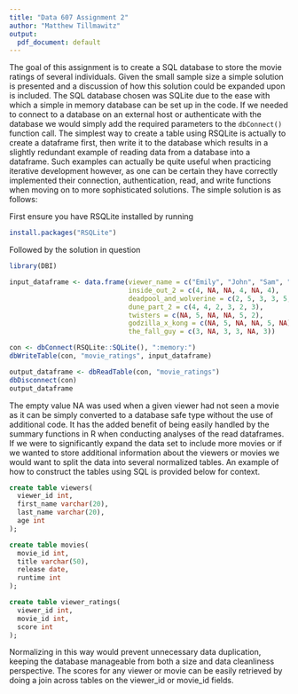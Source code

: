 ```yaml
---
title: "Data 607 Assignment 2"
author: "Matthew Tillmawitz"
output:
  pdf_document: default
---
```


The goal of this assignment is to create a SQL database to store the movie ratings of several individuals. Given the small sample size a simple solution is presented and a discussion of how this solution could be expanded upon is included. The SQL database chosen was SQLite due to the ease with which a simple in memory database can be set up in the code. If we needed to connect to a database on an external host or authenticate with the database we would simply add the required parameters to the `dbConnect()` function call. The simplest way to create a table using RSQLite is actually to create a dataframe first, then write it to the database which results in a slightly redundant example of reading data from a database into a dataframe. Such examples can actually be quite useful when practicing iterative development however, as one can be certain they have correctly implemented their connection, authentication, read, and write functions when moving on to more sophisticated solutions. The simple solution is as follows:

First ensure you have RSQLite installed by running
```r
install.packages("RSQLite")
```

Followed by the solution in question

```r
library(DBI)

input_dataframe <- data.frame(viewer_name = c("Emily", "John", "Sam", "Roshni", "Mike", "Justin"),
                              inside_out_2 = c(4, NA, NA, 4, NA, 4),
                              deadpool_and_wolverine = c(2, 5, 3, 3, 5, 5),
                              dune_part_2 = c(4, 4, 2, 3, 2, 3),
                              twisters = c(NA, 5, NA, NA, 5, 2),
                              godzilla_x_kong = c(NA, 5, NA, NA, 5, NA),
                              the_fall_guy = c(3, NA, 3, 3, NA, 3))

con <- dbConnect(RSQLite::SQLite(), ":memory:")
dbWriteTable(con, "movie_ratings", input_dataframe)

output_dataframe <- dbReadTable(con, "movie_ratings")
dbDisconnect(con)
output_dataframe
```

The empty value NA was used when a given viewer had not seen a movie as it can be simply converted to a database safe type without the use of additional code. It has the added benefit of being easily handled by the summary functions in R when conducting analyses of the read dataframes. If we were to significantly expand the data set to include more movies or if we wanted to store additional information about the viewers or movies we would want to split the data into several normalized tables. An example of how to construct the tables using SQL is provided below for context.

```SQL
create table viewers(
  viewer_id int,
  first_name varchar(20),
  last_name varchar(20),
  age int
);

create table movies(
  movie_id int,
  title varchar(50),
  release date,
  runtime int
);

create table viewer_ratings(
  viewer_id int,
  movie_id int,
  score int
);
```

Normalizing in this way would prevent unnecessary data duplication, keeping the database manageable from both a size and data cleanliness perspective. The scores for any viewer or movie can be easily retrieved by doing a join across tables on the viewer_id or movie_id fields.